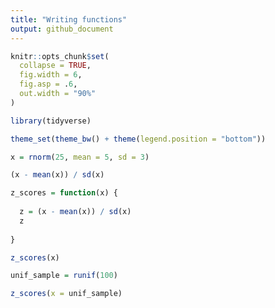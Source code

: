 ```yaml
---
title: "Writing functions"
output: github_document
---
```


```r
knitr::opts_chunk$set(
  collapse = TRUE,
  fig.width = 6,
  fig.asp = .6,
  out.width = "90%"
)

library(tidyverse)

theme_set(theme_bw() + theme(legend.position = "bottom"))
```

```r
x = rnorm(25, mean = 5, sd = 3)

(x - mean(x)) / sd(x)
```


```r
z_scores = function(x) {
  
  z = (x - mean(x)) / sd(x)
  z
  
}

z_scores(x)
```



```r
unif_sample = runif(100)

z_scores(x = unif_sample)
```



